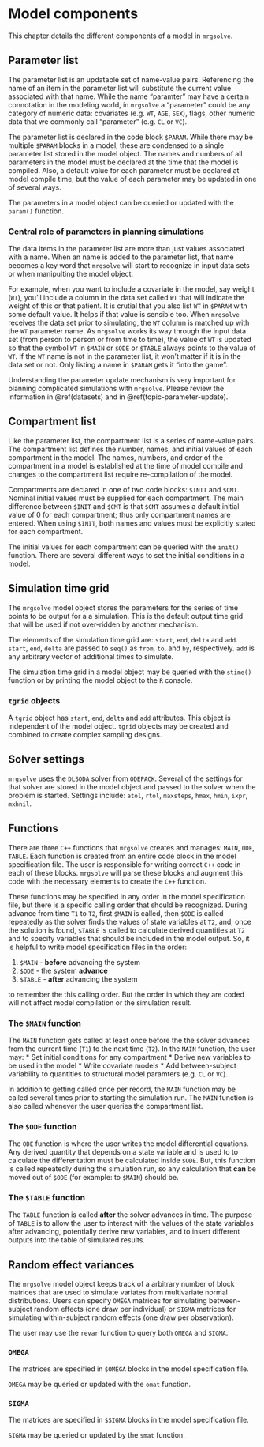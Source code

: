 # Model components

This chapter details the different components of a model in `mrgsolve`.  

## Parameter list {#component-param}

The parameter list is an updatable set of name-value pairs. Referencing the name of an item in the parameter list will substitute the current value associated with that name.  While the name "paramter" may have a certain connotation in the modeling world, in `mrgsolve` a "parameter" could be any category of numeric data: covariates (e.g. `WT`, `AGE`, `SEX`), flags, other numeric data that we commonly call "parameter" (e.g. `CL` or `VC`).  

The parameter list is declared in the code block `$PARAM`.  While there may be multiple `$PARAM` blocks in a model, these are condensed to a single parameter list stored in the model object.  The names and numbers of all parameters in the model must be declared at the time that 
the model is compiled.  Also, a default value for each parameter must 
be declared at model compile time, but the value of each parameter may be updated in one of several ways. 

The parameters in a model object can be queried or updated with the `param()` function.

### Central role of parameters in planning simulations
The data items in the parameter list are more than just values associated with a name.  When an name is added to the parameter list, that name becomes a key word that `mrgsolve` will start to recognize in input data sets or when manipulting the model object.  

For example, when you want to include a covariate in the model, say weight (`WT`), you'll include a column in the data set called `WT` that will indicate the weight of this or that patient.  It is crutial that you also list `WT` in `$PARAM` with some default value.  It helps if that value is sensible too.  When `mrgsolve`
receives the data set prior to simulating, the `WT` column is matched up with the `WT` parameter name.  As `mrgsolve` works its way through the input data set (from person to person or from time to time), the value of `WT` is updated so that the symbol `WT` in `$MAIN` or `$ODE` or `$TABLE` always points to the value of `WT`.  If the `WT` name is not in the parameter list, it won't matter if it is in the data set or not.  Only listing a name in `$PARAM` gets it "into the game".  

Understanding the parameter update mechanism is very important for planning complicated simulations with `mrgsolve`.  Please review the information in \@ref(datasets) and in \@ref(topic-parameter-update).


## Compartment list {#component-init}
Like the parameter list, the compartment list is a series of name-value pairs.  The compartment list defines the number, names, and initial values of each compartment in the model.     The names, numbers, and order of the compartment in a model is established at the time of model compile and changes to the compartment list require re-compilation of the model.  

Compartments are declared in one of two code blocks: `$INIT` and `$CMT`. Nominal initial values must be supplied for each compartment.  The main difference between `$INIT` and `$CMT` is that `$CMT` assumes a default initial value of 0 for each compartment; thus only compartment names are entered.  When using `$INIT`, both names and values must be explicitly stated for each compartment.  

The initial values for each compartment can be queried with the `init()` function.  There are several different ways to set the initial conditions in a model. 

## Simulation time grid {#component-stime}

The `mrgsolve` model object stores the parameters for the series of 
time points to be output for a a simulation.  This is the default output time grid that will be used if not over-ridden by another mechanism.  

The elements of the simulation time grid are: `start`, `end`, `delta` and `add`.  `start`, `end`, `delta` are passed to `seq()` as `from`, `to`, and `by`, respectively. `add` is any arbitrary vector of additional times to simulate.  

The simulation time grid in a model object may be queried with the `stime()` function or by printing the model object to the `R` console. 


### `tgrid` objects

A `tgrid` object has `start`, `end`, `delta` and `add` attributes.  This object is independent of the model object.  `tgrid` objects may be created and combined to create complex sampling designs.

## Solver settings
`mrgsolve` uses the `DLSODA` solver from `ODEPACK`. Several of the settings for that solver are stored in the model object and passed to the solver when the problem is started.  Settings include: `atol`, `rtol`, `maxsteps`, `hmax`, `hmin`, `ixpr`, `mxhnil`.  

## Functions

There are three `C++` functions that `mrgsolve` creates and manages: `MAIN`, `ODE`, `TABLE`. Each 
function is created from an entire code block in the model specification 
file.  The user is responsible for writing correct `C++` code in each of these blocks.  `mrgsolve` will parse these blocks and augment this code with the necessary elements to create the `C++` function. 

These functions may be specified in any order in the model specification file, but there is a specific calling order that should be recognized.  During advance from time `T1` to `T2`, first `$MAIN` is called, then `$ODE` is called repeatedly as the solver finds the values of state variables at `T2`, and, once the solution is found, `$TABLE` is called to calculate derived quantities at `T2` and to specify variables that should be included in the model output.  So, it is helpful to write model specification files in the order:

1. `$MAIN`  - __before__ advancing the system
2. `$ODE`   - the system __advance__
3. `$TABLE` - __after__ advancing the system

to remember the this calling order.  But the order in which they are coded will not affect model compilation or the simulation result. 

### The `$MAIN` function

The `MAIN` function gets called at least once before the the solver advances from the current time (`T1`) to the next time (`T2`).  In the `MAIN` function, the user may:
* Set initial conditions for any compartment
* Derive new variables to be used in the model
* Write covariate models
* Add between-subject variability to quantities to structural model paramters (e.g. `CL` or `VC`).  

In addition to getting called once per record, the `MAIN` function may be called several times prior to starting the simulation run.  The `MAIN` function is also called whenever the user queries the compartment list. 

### The `$ODE` function

The `ODE` function is where the user writes the model differential equations.  Any derived quantity that depends on a state variable and is used to to calculate the differentation must be calculated inside `$ODE`.  But, this function is called repeatedly during the simulation run, so any calculation that __can__ be moved out of `$ODE` (for example: to `$MAIN`) should be.  

### The `$TABLE` function
The `TABLE` function is called __after__ the solver advances in time.  The purpose of `TABLE` is to allow the user to interact with the values of the state variables after advancing, potentially derive new variables, and to insert different outputs into the table of simulated results. 

## Random effect variances
The `mrgsolve` model object keeps track of a arbitrary number of block matrices that are used to simulate variates from multivariate normal distributions.  Users can specify `OMEGA` matrices for simulating between-subject random effects (one draw per individual) or `SIGMA` matrices for simulating within-subject random effects (one draw per observation).  

The user may use the `revar` function to query both `OMEGA` and `SIGMA`.

### `OMEGA`
The matrices are specified in `$OMEGA` blocks in the model specification file. 

`OMEGA` may be queried or updated with the `omat` function. 

### `SIGMA`
The matrices are specified in `$SIGMA` blocks in the model specification file.  

`SIGMA` may be queried or updated by the `smat` function. 

